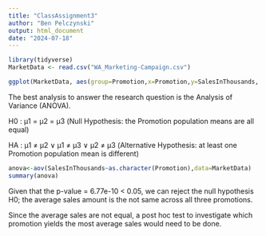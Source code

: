 ```yaml
---
title: "ClassAssignment3"
author: "Ben Pelczynski"
output: html_document
date: "2024-07-18"
---
```


```r
library(tidyverse)
MarketData <- read.csv("WA_Marketing-Campaign.csv")
```

```r
ggplot(MarketData, aes(group=Promotion,x=Promotion,y=SalesInThousands, fill=Promotion)) + geom_boxplot()
```

The best analysis to answer the research question is the Analysis of Variance (ANOVA).

H0 : μ1 = μ2 = μ3 (Null Hypothesis: the Promotion population means are all equal)

HA : μ1 ≠ μ2 ∨ μ1 ≠ μ3 ∨ μ2 ≠ μ3 (Alternative Hypothesis: at least one Promotion population mean is different)

```r
anova<-aov(SalesInThousands~as.character(Promotion),data=MarketData)
summary(anova)
```
Given that the p-value = 6.77e-10 < 0.05, we can reject the null hypothesis H0; the average sales amount is the not same across all three promotions.

Since the average sales are not equal, a post hoc test to investigate which promotion yields the most average sales would need to be done.